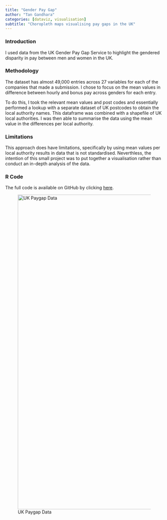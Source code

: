 ---
title: "Gender Pay Gap"
author: "Tan Gandhara"
categories: [dataviz, visualisation]
subtitle: "Choropleth maps visualising pay gaps in the UK"
---

### Introduction

I used data from the UK Gender Pay Gap Service to highlight the gendered disparity in pay between men and women in the UK.

### Methodology

The dataset has almost 49,000 entries across 27 variables for each of the companies that made a submission. I chose to focus on the mean values in difference between hourly and bonus pay across genders for each entry.

To do this, I took the relevant mean values and post codes and essentially performed a lookup with a separate dataset of UK postcodes to obtain the local authority names. This dataframe was combined with a shapefile of UK local authorities. I was then able to summarise the data using the mean value in the differences per local authority.

### Limitations

This approach does have limitations, specifically by using mean values per local authority results in data that is not standardised. Neverthless, the intention of this small project was to put together a visualisation rather than conduct an in-depth analysis of the data.

### R Code

The full code is available on GitHub by clicking [here](https://github.com/tangandhara/Portfolio/tree/main/UK%20Pay%20Gap).

![UK Paygap Data](Paygap_plot.jpg){fig-alt="Two plots showing regional pay gap differences in the UK" fig-align="center" width="1000"}
